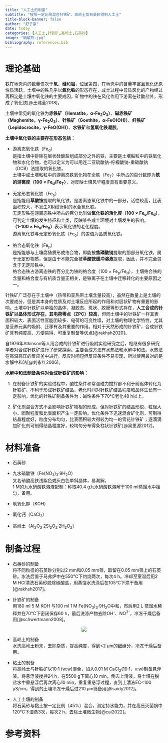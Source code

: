```yaml
---
title: "人工土的制备"
subtitle: "按照一定比例混合针铁矿、高岭土及石英砂得到人工土"
title-block-banner: false
author: "舒子豪"
date: today
categories: [人工土,针铁矿,高岭土,石英砂]
image: "硝酸铁.jpg"
bibliography: references.bib
---
```

# 理论基础

铁在地壳内的数量仅次于**氧**、**硅**和**铝**，位居第四，在地壳中的含量丰富且氧化还原性质活跃。土壤中的铁几乎以**氧化铁**的形态存在，成土过程中母质风化的产物经过再积淀是土壤中氧化铁的主要成因，矿物中的铁在风化作用下游离在硅酸盐外，形成了氧化铁[@王璐莹2018]。

土壤中常见的氧化铁为**赤铁矿（Hematite，α-Fe<sub>2</sub>O<sub>3</sub>）**、**磁赤铁矿（Maghemite，γ-Fe<sub>2</sub>O<sub>3</sub>）**、**针铁矿（Goethite，α-FeO(OH)）**、**纤铁矿（Lepidocrocite，γ-FeO(OH)）**、**水铁矿**和**氢氧化铁凝胶**。

**土壤中氧化铁的主要存在形态包括：**

- 游离态氧化铁（Fe<sub>d</sub>）<br>是指土壤中排除在层状硅酸盐组成部分之外的铁，主要是土壤黏粒中的铁氧化物和水化合物，也可以定义为可以用连二亚硫酸钠-柠檬酸钠-重碳酸钠（DCB）法提取的氧化铁。<br>土壤中或土壤粘粒中的游离态铁氧化物在全铁（Fe<sub>T</sub>）中所占的百分数即为**铁的游离度（100 × Fe<sub>d</sub>/Fe<sub>T</sub>）**，对反映土壤风华程度具有重要意义。

- 无定形态氧化铁（Fe<sub>o</sub>）<br>是指能用**草酸铵**提取的氧化铁，是游离态氧化铁中的一部分，活性较高，比表面积较大，不发生X射线衍射的水合氧化铁。<br>无定形铁在游离态铁中所占的百分比叫做**氧化铁的活化度（100 × Fe<sub>o</sub>/Fe<sub>d</sub>）**，可判定土壤的发生特征和土类，反映某些成土环境对土壤发生的影响。<br>**（1-100 × Fe<sub>o</sub>/Fe<sub>d</sub>）**表示氧化铁的老化程度。<br>游离氧化铁与无定形氧化铁（Fe<sub>o</sub>）的差值为晶质氧化铁。

- 络合态氧化铁（Fe<sub>p</sub>）<br>是指能够与土壤腐殖质形成络合物，即能被**焦磷酸钠**提取的那部分氧化铁，属于无定形物质，但是由于不能完全被**草酸铵缓冲溶液**提取，因此，并不完全包含于无定形铁中。<br>络合态铁占游离态铁的百分比为铁的络合度（100 × Fe<sub>p</sub>/Fe<sub>d</sub>），土壤络合铁的含量和络合度与有机质含量正相关，是铁离子在土壤中迁移转化的主要原因之一。

针铁矿广泛存在于土壤中（热带和亚热带土壤含量较高），虽然在数量上是土壤的次要成分，但是其本身的性质及对土壤反应所起的作用和对层状矿物有重要的影响。土壤中针铁矿以单独的晶体、凝胶态、斑状、胶膜等形式存在，**人工合成的针铁矿以晶体形式存在，其电荷零点（ZPC）较高**，但同土壤中的针铁矿一样其表面积较大、表面活性官能团较多、电荷的可变性墙，对土壤的物理化学特性，尤其是营养元素的吸附、迁移有及其重要的作用。相对于天然形成的针铁矿，合成针铁矿具有纯度高、方便易得、可重复制备等优点[@rakhsh2020]。

自1976年Atkinson等人用合成的针铁矿进行吸附实验研究之后，相继有很多研究学者对合成针铁矿进行了研究探索。主要合成方法有水热法和水解中和法。水热法在高温高压的反应釜中进行，反应时间短但反应条件不易实现，所以使用最对的是水解中和法[@刘永红2006]。

**水解中和法制备条件对合成针铁矿的影响：**

1. 在制备针铁矿的实验过程中，酸性条件和常温磁力搅拌都不利于前驱体转化为针铁矿，不利于形成针铁矿结晶，老化时间对针铁矿结晶程度和晶体生长有一定影响。优化的针铁矿制备条件为：碱性条件下70℃老化48 h以上。

2. 矿化剂混合方式不会影响针铁矿物相的形成，但对针铁矿的结晶形貌、粒径大小、团聚程度和比表面积产生一定影响。优化条件下迅速混合矿化剂，可制得结晶程度好，粒度分布均匀，比表面积较大得较为均一的雪花针铁矿；逐滴滴加矿化剂可制得结晶程度好，较均匀分布得条柱状针铁矿[@吴思源2012]。


# 材料准备

- 石英砂

- 九水硝酸铁（Fe(NO<sub>3</sub>)<sub>3</sub>·9H<sub>2</sub>O）<br>又名硝酸高铁浅紫色或灰白色单斜晶体，易潮解。<br>1 M的九水硝酸铁溶液配制：称取40.4 g九水硝酸铁溶解于100 ml蒸馏水中摇匀，备用。

- 氢氧化钾（KOH）

- 氯化钙（CaCl<sub>2</sub>）

- 高岭土（Al<sub>2</sub>O<sub>3</sub>·2Si<sub>2</sub>O<sub>2</sub>·2H<sub>2</sub>O<sub>2</sub>）

# 制备过程

- 石英砂的制备<br>将不同粒径的石英砂分别过2 mm和0.05 mm筛，取留在0.05 mm筛上的石英砂。水洗后置于马弗炉中在550℃下灼烧两次，每次4 h。冷却至室温后用2 M HCl清洗石英砂脱除碳酸盐，用蒸馏水洗涤后在105℃下烘干备用[@rakhsh2017]。

- 针铁矿的制备<br>用180 ml 5 M KOH 与100 ml 1 M Fe(NO<sub>3</sub>)<sub>3</sub>·9H<sub>2</sub>O中和，然后用2 L 蒸馏水稀释并在70℃下密闭保存60 h，最后洗涤产物去除OH<sup>-</sup>、NO<sup>3-</sup>，冷冻干燥后备用[@schwertmann2008]。

<center>![](针铁矿的制备.png)</center>

- 高岭土的制备<br>水洗高岭土粉末，去除杂质，提高纯度，得到<2 μm的细组分，冷冻干燥后备用。

- 粘土的制备<br>将高岭土与针铁矿以10:1 (w:w)混合，加入0.01 M CaCl<sub>2</sub>(10:1，v:w)制备悬浮液。将悬浮液搅拌24 h，在5500 g下离心10 min，倒去上清液，将土壤在脱盐水中重悬浮后再次离心10 min，重复重悬浮过程，直到上清液EC<100 μS/cm，得到的土壤冷冻干燥后过210 μm筛备用[@saidy2012]。

- 人工土壤的制备<br>将石英砂与黏土按一定比例（45%）混合，测定持水能力，并在高压灭菌锅中120℃下湿蒸3次，每次2 h，去除土壤微生物[@cai2022]。



# 参考资料



